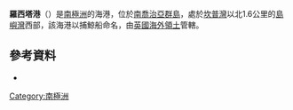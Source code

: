 '''羅西塔港'''（{{lang-en|Rosita Harbour}}）是[[南極洲|南極洲]]的海港，位於[[南喬治亞群島|南喬治亞群島]]，處於[[坎普灣|坎普灣]]以北1.6公里的[[島嶼灣|島嶼灣]]西部，該海港以捕鯨船命名，由[[英國海外領土|英國海外領土]]管轄。

{{coord|54|1|S|37|27|W|display=title}}

==參考資料==
* {{usgs-gazetteer}}

{{Antarctica-geo-stub}}
[[Category:南極洲|Category:南極洲]]